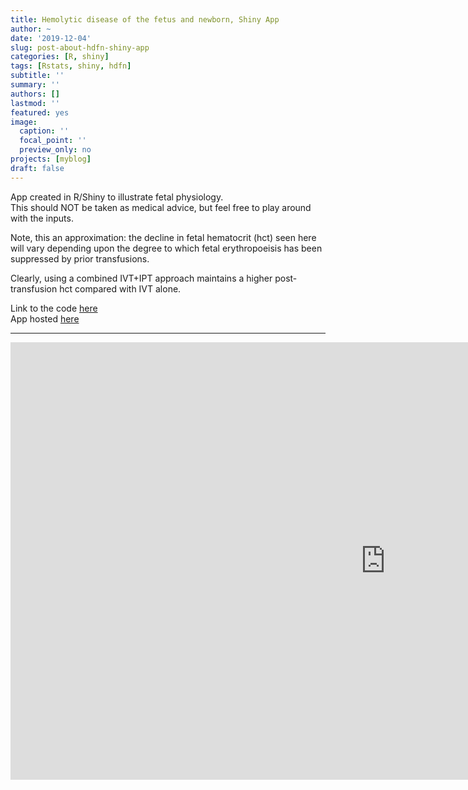 ```yaml
---
title: Hemolytic disease of the fetus and newborn, Shiny App
author: ~
date: '2019-12-04'
slug: post-about-hdfn-shiny-app
categories: [R, shiny]
tags: [Rstats, shiny, hdfn]
subtitle: ''
summary: ''
authors: []
lastmod: ''
featured: yes
image:
  caption: ''
  focal_point: ''
  preview_only: no
projects: [myblog]
draft: false
---
```

App created in R/Shiny to illustrate fetal physiology.  
This should NOT be taken as medical advice, but feel free to play around with the inputs.

Note, this an approximation: the decline in fetal hematocrit (hct) seen here will vary depending upon the degree to which fetal erythropoeisis has been suppressed by prior transfusions.  

Clearly, using a combined IVT+IPT approach maintains a higher post-transfusion hct compared with IVT alone.  

Link to the code [here](https://github.com/berghe01/HDFN-Shiny-App)  
App hosted [here](https://eric-bergh.shinyapps.io/HDFN-Shiny-App/)

------  

<iframe width = "1200" height = "700" scrolling = "yes" frameborder = "no" 
src = "https://eric-bergh.shinyapps.io/HDFN-Shiny-App/"></iframe>


